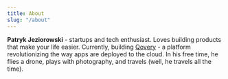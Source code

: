 ```yaml
---
title: About
slug: "/about"
---
```


**Patryk Jeziorowski** - startups and tech enthusiast. Loves building products that make your life easier.
Currently, building [Qovery](https://qovery.com) - a platform revolutionizing the way apps are deployed to the cloud.
In his free time, he flies a drone, plays with photography, and travels (well, he travels all the time).
